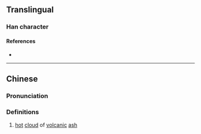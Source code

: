 {{character info}}
==Translingual==

===Han character===
{{Han char|rn=86|rad=火|as=09|sn=13|four=92814|canj=FHJG|ids=⿰火重}}

====References====
* {{Han ref|kx=0675.240|dkj=19171|dj=1087.020|hdz=32218.120|uh=7144|ud=28996|bh=DEA1|bd=56993}}

----

==Chinese==
{{zh-forms}}

===Pronunciation===
{{zh-pron
|m=zhǒng
|c=zung2
|mn=chéng/chióng
|mc=
|oc=
|ma=
|cat=n
}}

===Definitions===
{{zh-hanzi}}

# [[hot]] [[cloud]] of [[volcanic]] [[ash]]